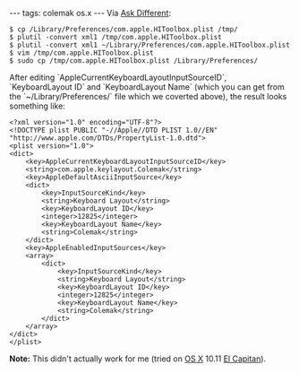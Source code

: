 ---
tags: colemak os.x
---
Via [http://apple.stackexchange.com/a/108836 Ask Different]:

<pre lang="shell">$ cp /Library/Preferences/com.apple.HIToolbox.plist /tmp/
$ plutil -convert xml1 /tmp/com.apple.HIToolbox.plist
$ plutil -convert xml1 ~/Library/Preferences/com.apple.HIToolbox.plist
$ vim /tmp/com.apple.HIToolbox.plist
$ sudo cp /tmp/com.apple.HIToolbox.plist /Library/Preferences/</pre>

After editing `AppleCurrentKeyboardLayoutInputSourceID`, `KeyboardLayout ID` and `KeyboardLayout Name` (which you can get from the `~/Library/Preferences/` file which we coverted above), the result looks something like:

<pre><?xml version="1.0" encoding="UTF-8"?>
<!DOCTYPE plist PUBLIC "-//Apple//DTD PLIST 1.0//EN" "http://www.apple.com/DTDs/PropertyList-1.0.dtd">
<plist version="1.0">
<dict>
	<key>AppleCurrentKeyboardLayoutInputSourceID</key>
	<string>com.apple.keylayout.Colemak</string>
	<key>AppleDefaultAsciiInputSource</key>
	<dict>
		<key>InputSourceKind</key>
		<string>Keyboard Layout</string>
		<key>KeyboardLayout ID</key>
		<integer>12825</integer>
		<key>KeyboardLayout Name</key>
		<string>Colemak</string>
	</dict>
	<key>AppleEnabledInputSources</key>
	<array>
		<dict>
			<key>InputSourceKind</key>
			<string>Keyboard Layout</string>
			<key>KeyboardLayout ID</key>
			<integer>12825</integer>
			<key>KeyboardLayout Name</key>
			<string>Colemak</string>
		</dict>
	</array>
</dict>
</plist></pre>

'''Note:''' This didn't actually work for me (tried on [[OS X]] 10.11 [[El Capitan]]).
